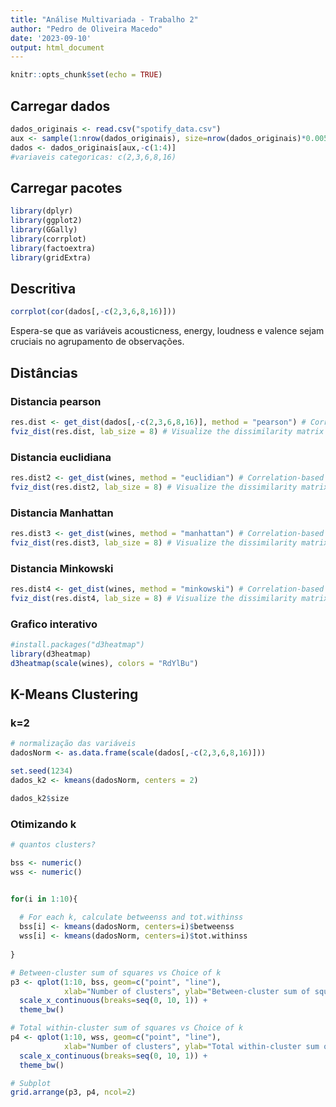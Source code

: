 ---
title: "Análise Multivariada - Trabalho 2"
author: "Pedro de Oliveira Macedo"
date: '2023-09-10'
output: html_document
---

```{r setup, include=FALSE}
knitr::opts_chunk$set(echo = TRUE)
```

## Carregar dados

```{r}
dados_originais <- read.csv("spotify_data.csv")
aux <- sample(1:nrow(dados_originais), size=nrow(dados_originais)*0.005)
dados <- dados_originais[aux,-c(1:4)]
#variaveis categoricas: c(2,3,6,8,16)
```

## Carregar pacotes

```{r, message=F, warning=F}
library(dplyr)
library(ggplot2)
library(GGally)
library(corrplot)
library(factoextra)
library(gridExtra)
```


## Descritiva

```{r}
corrplot(cor(dados[,-c(2,3,6,8,16)]))
```
Espera-se que as variáveis acousticness, energy, loudness e valence sejam cruciais no agrupamento de observações.


## Distâncias

### Distancia pearson

```{r}
res.dist <- get_dist(dados[,-c(2,3,6,8,16)], method = "pearson") # Correlation-based distance method
fviz_dist(res.dist, lab_size = 8) # Visualize the dissimilarity matrix
```

### Distancia euclidiana

```{r}

res.dist2 <- get_dist(wines, method = "euclidian") # Correlation-based distance method
fviz_dist(res.dist2, lab_size = 8) # Visualize the dissimilarity matrix
```

### Distancia Manhattan

```{r}

res.dist3 <- get_dist(wines, method = "manhattan") # Correlation-based distance method
fviz_dist(res.dist3, lab_size = 8) # Visualize the dissimilarity matrix
```

### Distancia Minkowski

```{r}

res.dist4 <- get_dist(wines, method = "minkowski") # Correlation-based distance method
fviz_dist(res.dist4, lab_size = 8) # Visualize the dissimilarity matrix

```

### Grafico interativo

```{r}

#install.packages("d3heatmap")
library(d3heatmap)
d3heatmap(scale(wines), colors = "RdYlBu")

```

## K-Means Clustering

### k=2
```{r}
# normalização das variáveis 
dadosNorm <- as.data.frame(scale(dados[,-c(2,3,6,8,16)]))

set.seed(1234)
dados_k2 <- kmeans(dadosNorm, centers = 2)
```

```{r}
dados_k2$size
```
### Otimizando k

```{r, warning=F}
# quantos clusters? 

bss <- numeric()
wss <- numeric()


for(i in 1:10){
  
  # For each k, calculate betweenss and tot.withinss
  bss[i] <- kmeans(dadosNorm, centers=i)$betweenss
  wss[i] <- kmeans(dadosNorm, centers=i)$tot.withinss
  
}

# Between-cluster sum of squares vs Choice of k
p3 <- qplot(1:10, bss, geom=c("point", "line"), 
            xlab="Number of clusters", ylab="Between-cluster sum of squares") +
  scale_x_continuous(breaks=seq(0, 10, 1)) +
  theme_bw()

# Total within-cluster sum of squares vs Choice of k
p4 <- qplot(1:10, wss, geom=c("point", "line"),
            xlab="Number of clusters", ylab="Total within-cluster sum of squares") +
  scale_x_continuous(breaks=seq(0, 10, 1)) +
  theme_bw()

# Subplot
grid.arrange(p3, p4, ncol=2)
```
